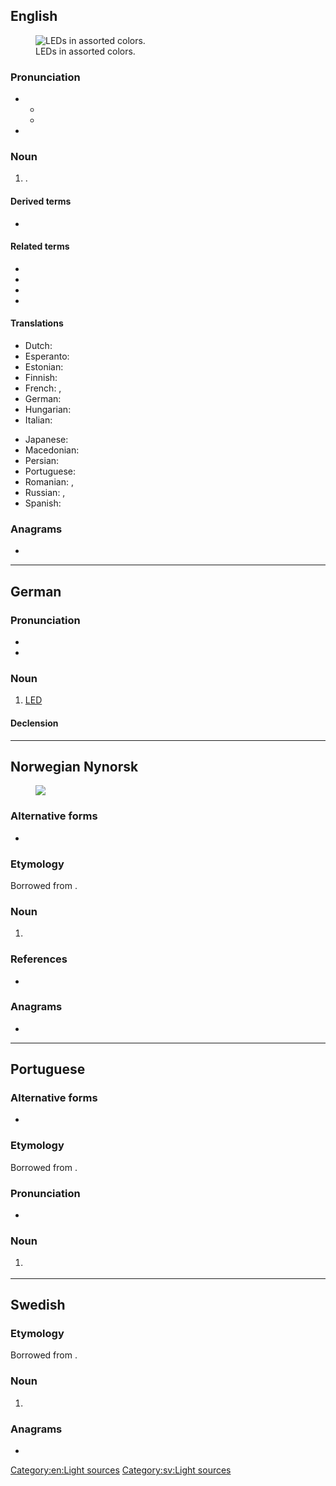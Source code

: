 {{also|led|leð}}
==English==
{{wikipedia}}
[[File:LEDs.jpg|thumb|right|LEDs in assorted colors.]]

===Pronunciation===
* {{IPA|en|/ɛl.iː.ˈdiː/|/lɛd/}}
** {{audio|en|LL-Q1860 (eng)-Vealhurl-LED1.wav|Audio (UK)}}
** {{audio|en|LL-Q1860 (eng)-Vealhurl-LED2.wav|Audio (UK)}}
* {{rhymes|en|iː|ɛd|s1=3|s2=1}}

===Noun===
{{en-noun}}

# {{initialism|en|light-emitting diode}}.

====Derived terms====
* {{l|en|OLED}}

====Related terms====
* {{l|en|CRT}}
* {{l|en|LCD}}
* {{l|en|TFT}}
* {{l|en|VDU}}

====Translations====
{{trans-top|LED}}
* Dutch: {{t+|nl|led|m}}
* Esperanto: {{t|eo|LED}}
* Estonian: {{t+|et|LED}}
* Finnish: {{t+|fi|LED}}
* French: {{t+|fr|DEL|f}}, {{t+|fr|LED|f}}
* German: {{t+|de|LED|f}}
* Hungarian: {{t+|hu|LED}}
* Italian: {{t+|it|LED|m}}
{{trans-mid}}
* Japanese: {{t+|ja|LED}}
* Macedonian: {{t|mk|ЛЕД}}
* Persian: {{t|fa|ال‌ای‌دی|tr=el-i-di|sc=fa-Arab}}
* Portuguese: {{t+|pt|LED|m}}
* Romanian: {{t|ro|LED|n}}, {{t+|ro|led|n}}
* Russian: {{t|ru|СД|m}}, {{t|ru|СИД|m}}
* Spanish: {{t+|es|led|m}}
{{trans-bottom}}

===Anagrams===
* {{anagrams|en|a=del|'eld|DLE|Del|Del.|EDL|LDE|del|del.|eld}}

[[Category:en:Light sources]]

----

==German==

===Pronunciation===
* {{IPA|en|/ˌɛl ˌeː ˈdeː/}}
* {{audio|de|De-LED.ogg|Audio}}

===Noun===
{{de-noun|f|LED|LEDs}}

# [[#English|LED]] {{gloss|light-emitting diode}}
#: {{syn|de|Leuchtdiode}}

====Declension====
{{de-decl-noun-f|s}}

----

==Norwegian Nynorsk==
{{wikipedia|lang=nn|lysdiode}}
[[File:RBG-LED.jpg|thumb|]]

===Alternative forms===
* {{alter|nn|led||alternative case spelling}}

===Etymology===
Borrowed from {{bor|nn|en|LED||light-emitting diode}}.

===Noun===
{{nn-noun-m1|LED-}}

# {{l|en|LED}} {{gloss|light-emitting diode}}

===References===
* {{R:The Nynorsk Dictionary}}

===Anagrams===
* {{anagrams|nn|a=del|del|edl|eld|led}}

----

==Portuguese==

===Alternative forms===
* {{l|pt|led}}

===Etymology===
Borrowed from {{bor|pt|en|LED}}.

===Pronunciation===
* {{a|Brazil}} {{IPA|pt|/ˈlɛd͡ʒ/}}

===Noun===
{{pt-noun|m|s}}

# {{l|en|LED}} {{gloss|light-emitting diode}}
#: {{syn|pt|díodo emissor de luz}}

----

==Swedish==

===Etymology===
Borrowed from {{bor|sv|en|LED}}.

===Noun===
{{sv-noun|c}}

# {{l|en|LED}} {{gloss|light-emitting diode}}
#:{{syn|sv|lysdiod}}

===Anagrams===
* {{anagrams|sv|a=del|del|eld}}

[[Category:sv:Light sources]]